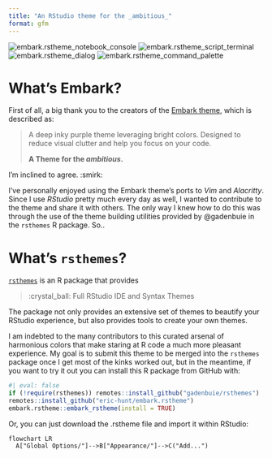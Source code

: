 ```yaml
---
title: "An RStudio theme for the _ambitious_"
format: gfm
---
```


![embark.rstheme_notebook_console](images/screenshot_notebook_console.png)
![embark.rstheme_script_terminal](images/screenshot_script_terminal.png)
![embark.rstheme_dialog](images/screenshot_dialog.png)
![embark.rstheme_command_palette](images/screenshot_command_palette.png)

# What's Embark?

First of all, a big thank you to the creators of the [Embark theme](https://embark-theme.github.io/), which is described as:

> A deep inky purple theme leveraging bright colors. Designed to reduce visual clutter and help you focus on your code.
>
> **A Theme for the *ambitious*.**

I'm inclined to agree. :smirk:

I've personally enjoyed using the Embark theme's ports to _Vim_ and _Alacritty_. Since I use _RStudio_ pretty much every day as well, I wanted to contribute to the theme and share it with others. The only way I knew how to do this was through the use of the theme building utilities provided by @gadenbuie in the `rsthemes` R package. So..

# What's `rsthemes`?

[`rsthemes`](https://github.com/gadenbuie/rsthemes) is an R package that provides

> :crystal_ball: Full RStudio IDE and Syntax Themes

The package not only provides an extensive set of themes to beautify your RStudio experience, but also provides tools to create your own themes.

I am indebted to the many contributors to this curated arsenal of harmonious colors that make staring at R code a much more pleasant experience. My goal is to submit this theme to be merged into the `rsthemes` package once I get most of the kinks worked out, but in the meantime, if you want to try it out you can install this R package from GitHub with:

```r
#| eval: false
if (!require(rsthemes)) remotes::install_github("gadenbuie/rsthemes")
remotes::install_github("eric-hunt/embark.rstheme")
embark.rstheme::embark_rstheme(install = TRUE)
```

Or, you can just download the .rstheme file and import it within RStudio:

```mermaid
flowchart LR
  A["Global Options/"]-->B["Appearance/"]-->C("Add...")
```

